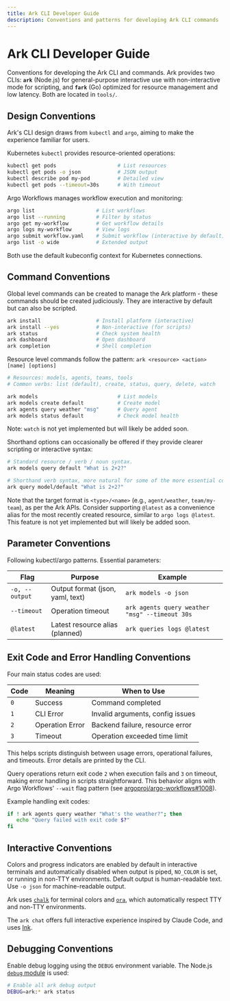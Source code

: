 ```yaml
---
title: Ark CLI Developer Guide
description: Conventions and patterns for developing Ark CLI commands
---
```


# Ark CLI Developer Guide

Conventions for developing the Ark CLI and commands. Ark provides two CLIs: **`ark`** (Node.js) for general-purpose interactive use with non-interactive mode for scripting, and **`fark`** (Go) optimized for resource management and low latency. Both are located in `tools/`.

## Design Conventions

Ark's CLI design draws from `kubectl` and `argo`, aiming to make the experience familiar for users.

Kubernetes `kubectl` provides resource-oriented operations:

```bash
kubectl get pods                    # List resources
kubectl get pods -o json            # JSON output
kubectl describe pod my-pod         # Detailed view
kubectl get pods --timeout=30s      # With timeout
```

Argo Workflows manages workflow execution and monitoring:

```bash
argo list                    # List workflows
argo list --running          # Filter by status
argo get my-workflow         # Get workflow details
argo logs my-workflow        # View logs
argo submit workflow.yaml    # Submit workflow (interactive by default)
argo list -o wide            # Extended output
```

Both use the default kubeconfig context for Kubernetes connections.

## Command Conventions

Global level commands can be created to manage the Ark platform - these commands should be created judiciously. They are interactive by default but can also be scripted.

```bash
ark install                  # Install platform (interactive)
ark install --yes            # Non-interactive (for scripts)
ark status                   # Check system health
ark dashboard                # Open dashboard
ark completion               # Shell completion
```

Resource level commands follow the pattern: `ark <resource> <action> [name] [options]`

```bash
# Resources: models, agents, teams, tools
# Common verbs: list (default), create, status, query, delete, watch

ark models                          # List models
ark models create default           # Create model
ark agents query weather "msg"      # Query agent
ark models status default           # Check model health
```

Note: `watch` is not yet implemented but will likely be added soon.

Shorthand options can occasionally be offered if they provide clearer scripting or interactive syntax:

```bash
# Standard resource / verb / noun syntax.
ark models query default "What is 2+2?"

# Shorthand verb syntax, more natural for some of the more essential commands.
ark query model/default "What is 2+2?"
```

Note that the target format is `<type>/<name>` (e.g., `agent/weather`, `team/my-team`), as per the Ark APIs. Consider supporting `@latest` as a convenience alias for the most recently created resource, similar to `argo logs @latest`. This feature is not yet implemented but will likely be added soon.

## Parameter Conventions

Following kubectl/argo patterns. Essential parameters:

| Flag | Purpose | Example |
|------|---------|---------|
| `-o, --output` | Output format (json, yaml, text) | `ark models -o json` |
| `--timeout` | Operation timeout | `ark agents query weather "msg" --timeout 30s` |
| `@latest` | Latest resource alias (planned) | `ark queries logs @latest` |

## Exit Code and Error Handling Conventions

Four main status codes are used:

| Code | Meaning | When to Use |
|------|---------|-------------|
| `0` | Success | Command completed |
| `1` | CLI Error | Invalid arguments, config issues |
| `2` | Operation Error | Backend failure, resource error |
| `3` | Timeout | Operation exceeded time limit |

This helps scripts distinguish between usage errors, operational failures, and timeouts. Error details are printed by the CLI.

Query operations return exit code `2` when execution fails and `3` on timeout, making error handling in scripts straightforward. This behavior aligns with Argo Workflows' `--wait` flag pattern (see [argoproj/argo-workflows#1008](https://github.com/argoproj/argo-workflows/issues/1008)).

Example handling exit codes:

```bash
if ! ark agents query weather "What's the weather?"; then
   echo "Query failed with exit code $?"
fi
```

## Interactive Conventions

Colors and progress indicators are enabled by default in interactive terminals and automatically disabled when output is piped, `NO_COLOR` is set, or running in non-TTY environments. Default output is human-readable text. Use `-o json` for machine-readable output.

Ark uses [`chalk`](https://github.com/chalk/chalk) for terminal colors and [`ora`](https://github.com/sindresorhus/ora), which automatically respect TTY and non-TTY environments.

The `ark chat` offers full interactive experience inspired by Claude Code, and uses [Ink](https://github.com/vadimdemedes/ink).

## Debugging Conventions

Enable debug logging using the `DEBUG` environment variable. The Node.js [`debug` module](https://github.com/debug-js/debug) is used:

```bash
# Enable all ark debug output
DEBUG=ark:* ark status
```
